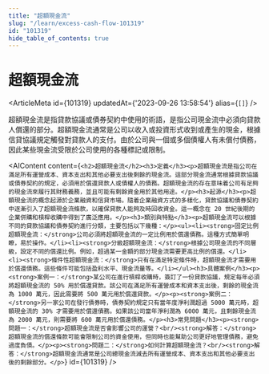 ```yaml
---
title: "超額現金流"
slug: "/learn/excess-cash-flow-101319"
id: "101319"
hide_table_of_contents: true
---
```



# 超額現金流

<ArticleMeta id={101319} updatedAt={'2023-09-26 13:58:54'} alias={`[]`} />
<div className='border-solid border-b border-t-0 my-4 border-[var(--ifm-color-gray-300)]' />

超額現金流是指貸款協議或債券契約中使用的術語，是指公司現金流中必須向貸款人償還的部分。超額現金流通常是公司以收入或投資形式收到或產生的現金，根據信貸協議規定觸發對貸款人的支付。由於公司與一個或多個債權人有未償付債務，因此某些現金流受限於公司使用的各種標記或限制。

<AIContent content={`<h2>超額現金流</h2><h3>定義</h3><p>超額現金流是指公司在滿足所有運營成本、資本支出和其他必要支出後剩餘的現金流。這部分現金流通常根據貸款協議或債券契約的規定，必須用於償還貸款人或債權人的債務。超額現金流的存在意味着公司有足夠的現金流來履行其財務義務，並且可能有剩餘資金用於其他用途。</p><h3>起源</h3><p>超額現金流的概念起源於企業融資和信貸市場。隨着企業融資方式的多樣化，貸款協議和債券契約中逐漸引入了超額現金流條款，以確保貸款人能夠及時回收資金。這一概念在 20 世紀後期的企業併購和槓桿收購中得到了廣泛應用。</p><h3>類別與特點</h3><p>超額現金流可以根據不同的貸款協議和債券契約進行分類，主要包括以下幾種：</p><ul><li><strong>固定比例超額現金流：</strong>公司必須將超額現金流的一定比例用於償還債務。這種方式簡單明瞭，易於操作。</li><li><strong>分級超額現金流：</strong>根據公司現金流的不同層級，設定不同的償還比例。例如，超過某一金額的部分現金流需要更高比例的償還。</li><li><strong>條件性超額現金流：</strong>只有在滿足特定條件時，超額現金流才需要用於償還債務。這些條件可能包括盈利水平、現金流量等。</li></ul><h3>具體案例</h3><p><strong>案例一：</strong>某公司在進行槓桿收購時，簽訂了一份貸款協議，規定每年必須將超額現金流的 50% 用於償還貸款。該公司在滿足所有運營成本和資本支出後，剩餘的現金流為 1000 萬元，因此需要將 500 萬元用於償還貸款。</p><p><strong>案例二：</strong>另一家公司在發行債券時，債券契約規定只有當年度淨利潤超過 5000 萬元時，超額現金流的 30% 才需要用於償還債務。如果該公司當年淨利潤為 6000 萬元，且剩餘現金流為 2000 萬元，則需要將 600 萬元用於償還債務。</p><h3>常見問題</h3><p><strong>問題一：</strong>超額現金流是否會影響公司的運營？<br/><strong>解答：</strong>超額現金流的償還條款可能會限制公司的資金使用，但同時也能幫助公司更好地管理債務，避免過度負債。</p><p><strong>問題二：</strong>如何計算超額現金流？<br/><strong>解答：</strong>超額現金流通常是公司總現金流減去所有運營成本、資本支出和其他必要支出後的剩餘部分。</p>`} id={101319} />
